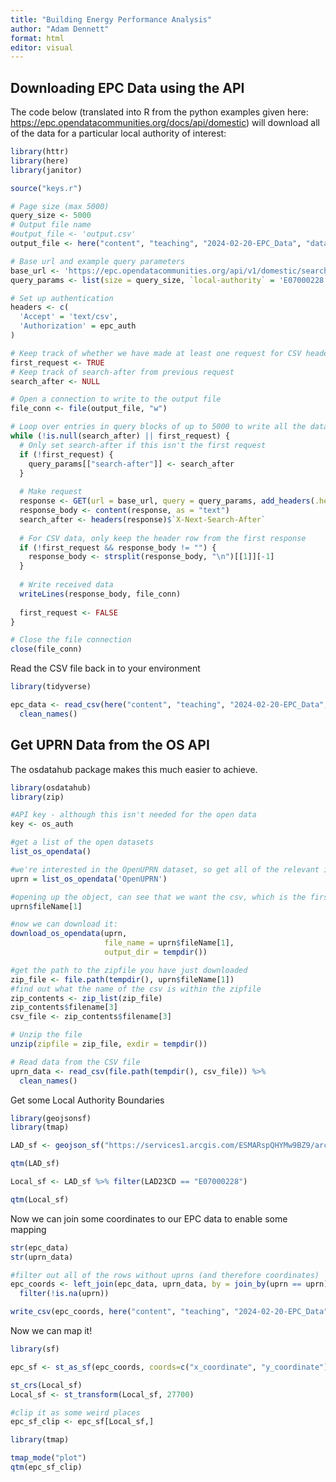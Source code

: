 ```yaml
---
title: "Building Energy Performance Analysis"
author: "Adam Dennett"
format: html
editor: visual
---
```


## Downloading EPC Data using the API

The code below (translated into R from the python examples given here: <https://epc.opendatacommunities.org/docs/api/domestic>) will download all of the data for a particular local authority of interest:

```r
library(httr)
library(here)
library(janitor)

source("keys.r")

# Page size (max 5000)
query_size <- 5000
# Output file name
#output_file <- 'output.csv'
output_file <- here("content", "teaching", "2024-02-20-EPC_Data", "data", "output.csv")

# Base url and example query parameters
base_url <- 'https://epc.opendatacommunities.org/api/v1/domestic/search'
query_params <- list(size = query_size, `local-authority` = 'E07000228')

# Set up authentication
headers <- c(
  'Accept' = 'text/csv',
  'Authorization' = epc_auth
)

# Keep track of whether we have made at least one request for CSV headers and search-after
first_request <- TRUE
# Keep track of search-after from previous request
search_after <- NULL

# Open a connection to write to the output file
file_conn <- file(output_file, "w")

# Loop over entries in query blocks of up to 5000 to write all the data into a file
while (!is.null(search_after) || first_request) {
  # Only set search-after if this isn't the first request
  if (!first_request) {
    query_params[["search-after"]] <- search_after
  }
  
  # Make request
  response <- GET(url = base_url, query = query_params, add_headers(.headers=headers))
  response_body <- content(response, as = "text")
  search_after <- headers(response)$`X-Next-Search-After`
  
  # For CSV data, only keep the header row from the first response
  if (!first_request && response_body != "") {
    response_body <- strsplit(response_body, "\n")[[1]][-1]
  }
  
  # Write received data
  writeLines(response_body, file_conn)
  
  first_request <- FALSE
}

# Close the file connection
close(file_conn)
```

Read the CSV file back in to your environment

```r
library(tidyverse)

epc_data <- read_csv(here("content", "teaching", "2024-02-20-EPC_Data", "data", "output.csv")) %>% 
  clean_names()
```

## Get UPRN Data from the OS API

The osdatahub package makes this much easier to achieve.

```r
library(osdatahub)
library(zip)

#API key - although this isn't needed for the open data
key <- os_auth

#get a list of the open datasets
list_os_opendata()

#we're interested in the OpenUPRN dataset, so get all of the relevant info into an object
uprn = list_os_opendata('OpenUPRN')

#opening up the object, can see that we want the csv, which is the first entry
uprn$fileName[1]

#now we can download it:
download_os_opendata(uprn, 
                     file_name = uprn$fileName[1], 
                     output_dir = tempdir())

#get the path to the zipfile you have just downloaded
zip_file <- file.path(tempdir(), uprn$fileName[1])
#find out what the name of the csv is within the zipfile
zip_contents <- zip_list(zip_file)
zip_contents$filename[3]
csv_file <- zip_contents$filename[3]

# Unzip the file
unzip(zipfile = zip_file, exdir = tempdir())

# Read data from the CSV file
uprn_data <- read_csv(file.path(tempdir(), csv_file)) %>% 
  clean_names()

```

Get some Local Authority Boundaries

```r
library(geojsonsf)
library(tmap)

LAD_sf <- geojson_sf("https://services1.arcgis.com/ESMARspQHYMw9BZ9/arcgis/rest/services/Local_Authority_Districts_December_2023_Boundaries_UK_BFC/FeatureServer/0/query?outFields=*&where=1%3D1&f=geojson") 

qtm(LAD_sf)

Local_sf <- LAD_sf %>% filter(LAD23CD == "E07000228")

qtm(Local_sf)
```

Now we can join some coordinates to our EPC data to enable some mapping

```r
str(epc_data)
str(uprn_data)

#filter out all of the rows without uprns (and therefore coordinates)
epc_coords <- left_join(epc_data, uprn_data, by = join_by(uprn == uprn)) %>% 
  filter(!is.na(uprn))

write_csv(epc_coords, here("content", "teaching", "2024-02-20-EPC_Data", "data", "epc_coords.csv"))
```

Now we can map it!

```r
library(sf)

epc_sf <- st_as_sf(epc_coords, coords=c("x_coordinate", "y_coordinate"), crs=27700)

st_crs(Local_sf)
Local_sf <- st_transform(Local_sf, 27700)

#clip it as some weird places
epc_sf_clip <- epc_sf[Local_sf,]


```

```r
library(tmap)

tmap_mode("plot")
qtm(epc_sf_clip)
```
